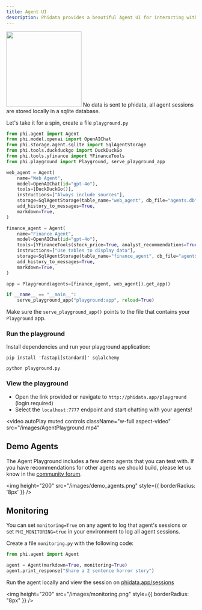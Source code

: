 ```yaml
---
title: Agent UI
description: Phidata provides a beautiful Agent UI for interacting with your agents.
---
```


<Frame caption="Agent Playground">
  <img
    height="200"
    src="/images/agent_playground.png"
    style={{ borderRadius: '8px' }}
  />
</Frame>

<Note>
No data is sent to phidata, all agent sessions are stored locally in a sqlite database.
</Note>

Let's take it for a spin, create a file `playground.py`

```python playground.py
from phi.agent import Agent
from phi.model.openai import OpenAIChat
from phi.storage.agent.sqlite import SqlAgentStorage
from phi.tools.duckduckgo import DuckDuckGo
from phi.tools.yfinance import YFinanceTools
from phi.playground import Playground, serve_playground_app

web_agent = Agent(
    name="Web Agent",
    model=OpenAIChat(id="gpt-4o"),
    tools=[DuckDuckGo()],
    instructions=["Always include sources"],
    storage=SqlAgentStorage(table_name="web_agent", db_file="agents.db"),
    add_history_to_messages=True,
    markdown=True,
)

finance_agent = Agent(
    name="Finance Agent",
    model=OpenAIChat(id="gpt-4o"),
    tools=[YFinanceTools(stock_price=True, analyst_recommendations=True, company_info=True, company_news=True)],
    instructions=["Use tables to display data"],
    storage=SqlAgentStorage(table_name="finance_agent", db_file="agents.db"),
    add_history_to_messages=True,
    markdown=True,
)

app = Playground(agents=[finance_agent, web_agent]).get_app()

if __name__ == "__main__":
    serve_playground_app("playground:app", reload=True)
```

<Tip>Make sure the `serve_playground_app()` points to the file that contains your `Playground` app.</Tip>

<Snippet file="authenticate-with-phidata.mdx" />

### Run the playground

Install dependencies and run your playground application:

```shell
pip install 'fastapi[standard]' sqlalchemy

python playground.py
```

### View the playground

- Open the link provided or navigate to `http://phidata.app/playground` (login required)
- Select the `localhost:7777` endpoint and start chatting with your agents!

<video
  autoPlay
  muted
  controls
  className="w-full aspect-video"
  src="/images/AgentPlayground.mp4"
></video>

## Demo Agents

The Agent Playground includes a few demo agents that you can test with. If you have recommendations for other agents we should build, please let us know in the [community forum](https://community.phidata.com/).

<img
  height="200"
  src="/images/demo_agents.png"
  style={{ borderRadius: '8px' }}
/>

## Monitoring

You can set `monitoring=True` on any agent to log that agent's sessions or set `PHI_MONITORING=true` in your environment to log all agent sessions.

Create a file `monitoring.py` with the following code:

```python monitoring.py
from phi.agent import Agent

agent = Agent(markdown=True, monitoring=True)
agent.print_response("Share a 2 sentence horror story")
```

Run the agent locally and view the session on [phidata.app/sessions](https://www.phidata.app/sessions)

<img
  height="200"
  src="/images/monitoring.png"
  style={{ borderRadius: "8px" }}
/>
